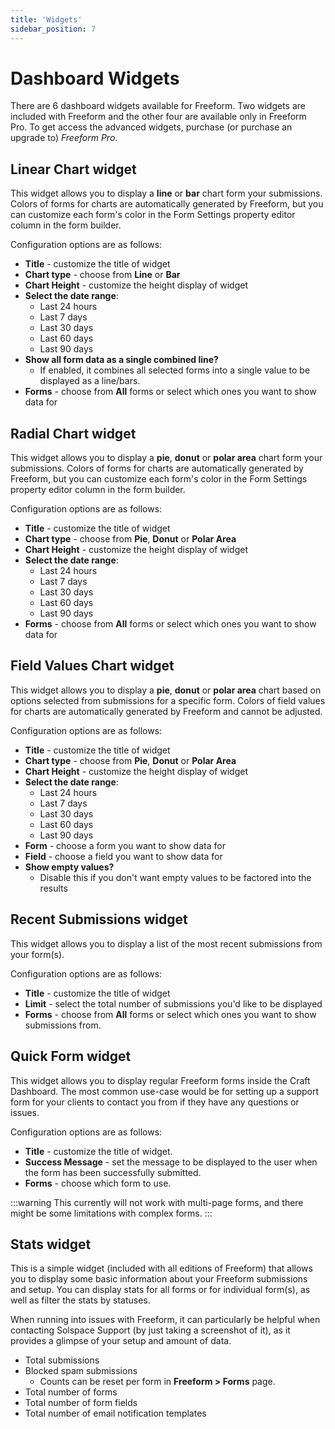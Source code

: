 ```yaml
---
title: 'Widgets'
sidebar_position: 7
---
```




# Dashboard Widgets<Badge type="pro" text="Pro" />

There are 6 dashboard widgets available for Freeform. Two widgets are included with Freeform and the other four are available only in Freeform Pro. To get access the advanced widgets, purchase (or purchase an upgrade to) _Freeform Pro_.

<Photo img={DashboardWidgetsPhoto} alt="Dashboard Widgets for Freeform" />

## Linear Chart widget<Badge type="pro" text="Pro" />

<Photo img={DashboardLinearChartPhoto} alt="Linear Chart widget" />

This widget allows you to display a **line** or **bar** chart form your submissions. Colors of forms for charts are automatically generated by Freeform, but you can customize each form's color in the Form Settings property editor column in the form builder.

Configuration options are as follows:

- **Title** - customize the title of widget
- **Chart type** - choose from **Line** or **Bar**
- **Chart Height** - customize the height display of widget
- **Select the date range**:
  - Last 24 hours
  - Last 7 days
  - Last 30 days
  - Last 60 days
  - Last 90 days
- **Show all form data as a single combined line?**
  - If enabled, it combines all selected forms into a single value to be displayed as a line/bars.
- **Forms** - choose from **All** forms or select which ones you want to show data for

## Radial Chart widget<Badge type="pro" text="Pro" />

<Photo img={DashboardRadialChartPhoto} alt="Radial Chart widget" />

This widget allows you to display a **pie**, **donut** or **polar area** chart form your submissions. Colors of forms for charts are automatically generated by Freeform, but you can customize each form's color in the Form Settings property editor column in the form builder.

Configuration options are as follows:

- **Title** - customize the title of widget
- **Chart type** - choose from **Pie**, **Donut** or **Polar Area**
- **Chart Height** - customize the height display of widget
- **Select the date range**:
  - Last 24 hours
  - Last 7 days
  - Last 30 days
  - Last 60 days
  - Last 90 days
- **Forms** - choose from **All** forms or select which ones you want to show data for

## Field Values Chart widget<Badge type="pro" text="Pro" />

<Photo img={DashboardFieldValuePhoto} alt="Field Values Chart widget" />

This widget allows you to display a **pie**, **donut** or **polar area** chart based on options selected from submissions for a specific form. Colors of field values for charts are automatically generated by Freeform and cannot be adjusted.

Configuration options are as follows:

- **Title** - customize the title of widget
- **Chart type** - choose from **Pie**, **Donut** or **Polar Area**
- **Chart Height** - customize the height display of widget
- **Select the date range**:
  - Last 24 hours
  - Last 7 days
  - Last 30 days
  - Last 60 days
  - Last 90 days
- **Form** - choose a form you want to show data for
- **Field** - choose a field you want to show data for
- **Show empty values?**
  - Disable this if you don't want empty values to be factored into the results

## Recent Submissions widget<Badge type="pro" text="Pro" />

<Photo img={DashboardRecentPhoto} alt="Recent Submissions widget" />

This widget allows you to display a list of the most recent submissions from your form(s).

Configuration options are as follows:

- **Title** - customize the title of widget
- **Limit** - select the total number of submissions you'd like to be displayed
- **Forms** - choose from **All** forms or select which ones you want to show submissions from.

## Quick Form widget<Badge type="pro" text="Pro" />

<Photo img={WidgetQuickFormPhoto} alt="Quick Form widget" />

This widget allows you to display regular Freeform forms inside the Craft Dashboard. The most common use-case would be for setting up a support form for your clients to contact you from if they have any questions or issues.

Configuration options are as follows:

- **Title** - customize the title of widget.
- **Success Message** - set the message to be displayed to the user when the form has been successfully submitted.
- **Forms** - choose which form to use.

:::warning
This currently will not work with multi-page forms, and there might be some limitations with complex forms.
:::

## Stats widget

<Photo img={WidgetStatsPhoto} alt="Stats widget" />

This is a simple widget (included with all editions of Freeform) that allows you to display some basic information about your Freeform submissions and setup. You can display stats for all forms or for individual form(s), as well as filter the stats by statuses.

When running into issues with Freeform, it can particularly be helpful when contacting Solspace Support (by just taking a screenshot of it), as it provides a glimpse of your setup and amount of data.

- Total submissions
- Blocked spam submissions
  - Counts can be reset per form in **Freeform > Forms** page.
- Total number of forms
- Total number of form fields
- Total number of email notification templates
